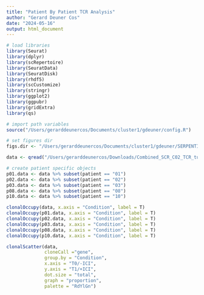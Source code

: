 ```yaml
---
title: "Patient By Patient TCR Analysis"
author: "Gerard Deuner Cos"
date: "2024-05-16"
output: html_document
---
```


```r
# load libraries
library(Seurat)
library(dplyr)
library(scRepertoire)
library(SeuratData)
library(SeuratDisk)
library(rhdf5)
library(scCustomize)
library(stringr)
library(ggplot2)
library(ggpubr)
library(gridExtra)
library(qs)
```

```r
# import path variables 
source("/Users/gerarddeunercos/Documents/cluster1/gdeuner/config.R")
```

```r
# set figures dir
figs.dir <- "/Users/gerarddeunercos/Documents/cluster1/gdeuner/SERPENTINE/figures/combined/TNK/TCR/"
```

```r
data <- qread("/Users/gerarddeunercos/Downloads/Combined_SCR_C02_TCR_tumour_blood_30-04-24.qs")
```

```r
# create patient specific objects
p01.data <- data %>% subset(patient == "01")
p02.data <- data %>% subset(patient == "02")
p03.data <- data %>% subset(patient == "03")
p08.data <- data %>% subset(patient == "08")
p10.data <- data %>% subset(patient == "10")
```

```r
clonalOccupy(data, x.axis = "Condition", label = T)
clonalOccupy(p01.data, x.axis = "Condition", label = T)
clonalOccupy(p02.data, x.axis = "Condition", label = T)
clonalOccupy(p03.data, x.axis = "Condition", label = T)
clonalOccupy(p08.data, x.axis = "Condition", label = T)
clonalOccupy(p10.data, x.axis = "Condition", label = T)
```

```r
clonalScatter(data, 
              cloneCall ="gene", 
              group.by = "Condition",
              x.axis = "T0/-ICI", 
              y.axis = "T1/+ICI",
              dot.size = "total",
              graph = "proportion",
              palette = "RdYlGn")
```

